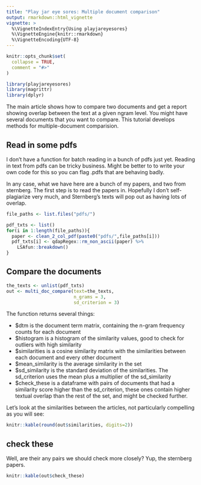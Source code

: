 ```yaml
---
title: "Play jar eye sores: Multiple document comparison"
output: rmarkdown::html_vignette
vignette: >
  %\VignetteIndexEntry{Using playjareyesores}
  %\VignetteEngine{knitr::rmarkdown}
  %\VignetteEncoding{UTF-8}
---
```


```r
knitr::opts_chunk$set(
  collapse = TRUE,
  comment = "#>"
)
```

```r
library(playjareyesores)
library(magrittr)
library(dplyr)
```

The main article shows how to compare two documents and get a report showing overlap between the text at a given ngram level. You might have several documents that you want to compare. This tutorial develops methods for multiple-document comparision.

## Read in some pdfs

I don't have a function for batch reading in a bunch of pdfs just yet. Reading in text from pdfs can be tricky business. Might be better to to write your own code for this so you can flag .pdfs that are behaving badly. 

In any case, what we have here are a bunch of my papers, and two from sternberg. The first step is to read the papers in. Hopefully I don't self-plagiarize very much, and Sternberg's texts will pop out as having lots of overlap.

```r
file_paths <- list.files("pdfs/")

pdf_txts <- list()
for(i in 1:length(file_paths)){
  paper <- clean_2_col_pdf(paste0("pdfs/",file_paths[i]))
  pdf_txts[i] <- qdapRegex::rm_non_ascii(paper) %>%
    LSAfun::breakdown()
}

```

## Compare the documents

```r
the_texts <- unlist(pdf_txts)
out <- multi_doc_compare(text=the_texts,
                         n_grams = 3,
                         sd_criterion = 3)
```

The function returns several things:

  - $dtm is the document term matrix, containing the n-gram frequency counts for each document
  - $histogram is a histogram of the similarity values, good to check for outliers with high similarity
  - $similarities is a cosine similarity matrix with the similarities between each document and every other document
  - $mean_similarity is the average similarity in the set
  - $sd_similarity is the standard deviation of the similarities. The sd_criterion uses the mean plus a multiplier of the sd_similarity
  - $check_these is a dataframe with pairs of documents that had a similarity score higher than the sd_criterion, these ones contain higher textual overlap than the rest of the set, and might be checked further.
  
Let's look at the similarities between the articles, not particularly compelling as you will see:

```r
knitr::kable(round(out$similarities, digits=2))
```

## check these

Well, are their any pairs we should check more closely? Yup, the sternberg papers.

```r
knitr::kable(out$check_these)
```






